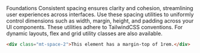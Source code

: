 
<Meta title="Foundations/Spacing" />

<Unstyled>
  <Subheading>Foundations</Subheading>
  <Heading name="Spacing" level="h1" style="h1" type="article" />
  <Lead>Consistent spacing ensures clarity and cohesion, streamlining user experiences across interfaces.</Lead>
  Use these spacing utilities to uniformly control dimensions such as width, margin, height, and padding across your UI components. These utilities adhere to TailwindCSS conventions. For dynamic layouts, flex and grid utility classes are also available.

```html
<div class="mt-space-2">This element has a margin-top of 1rem.</div>
```

  <div className="grid grid-cols-1 gap-12">
      <SpacingSystem />
      <TWSpacingSystem />
  </div>
</Unstyled>
